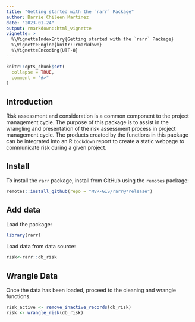 ```yaml
---
title: "Getting started with the `rarr` Package"
author: Barrie Chileen Martinez
date: "2023-01-24" 
output: rmarkdown::html_vignette
vignette: >
  %\VignetteIndexEntry{Getting started with the `rarr` Package}
  %\VignetteEngine{knitr::rmarkdown}
  %\VignetteEncoding{UTF-8}
---
```


```r
knitr::opts_chunk$set(
  collapse = TRUE,
  comment = "#>"
)
```

## Introduction 
  Risk assessment and consideration is a common component to the project management cycle. The purpose of this package is to assist in the wrangling and presentation of the risk assessment 
process in project management cycle. The products created by the functions in this package can
be integrated into an R `bookdown` report to create a static webpage to communicate risk during
a given project. 


## Install

To install the `rarr` package, install from GitHub using the `remotes` package:

```r
remotes::install_github(repo = "MVR-GIS/rarr@*release")
```

## Add data

Load the package:

```r
library(rarr)
```


Load data from data source:

```r

risk<-rarr::db_risk

```

## Wrangle Data

Once the data has been loaded, proceed to the cleaning and wrangle functions.

```r
risk_active <- remove_inactive_records(db_risk)
risk <- wrangle_risk(db_risk)

```
